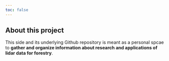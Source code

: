 ```yaml
---
toc: false
---
```


## About this project

This side and its underlying Github repository is meant as a personal spcae to **gather and organize information about research and applications of lidar data for forestry**.  